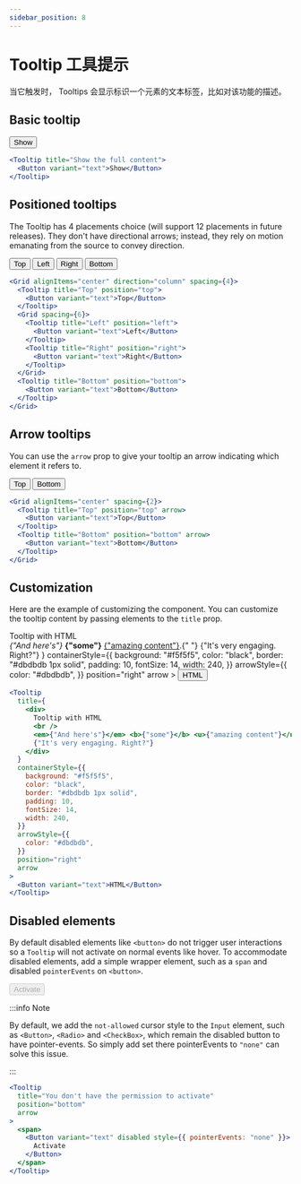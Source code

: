 ```yaml
---
sidebar_position: 8
---
```



# Tooltip 工具提示

当它触发时， Tooltips 会显示标识一个元素的文本标签，比如对该功能的描述。

## Basic tooltip

<Wrapper>
  <Tooltip title="Show the full content">
    <Button variant="text">Show</Button>
  </Tooltip>
</Wrapper>

```jsx
<Tooltip title="Show the full content">
  <Button variant="text">Show</Button>
</Tooltip>
```

## Positioned tooltips

The Tooltip has 4 placements choice (will support 12 placements in future releases). They don't have directional arrows; instead, they rely on motion emanating from the source to convey direction.

<Wrapper>
  <Grid alignItems="center" direction="column" spacing={4}>
    <Tooltip title="Top" position="top">
      <Button variant="text">Top</Button>
    </Tooltip>
    <Grid spacing={6}>
      <Tooltip title="Left" position="left">
        <Button variant="text">Left</Button>
      </Tooltip>
      <Tooltip title="Right" position="right">
        <Button variant="text">Right</Button>
      </Tooltip>
    </Grid>
    <Tooltip title="Bottom" position="bottom">
      <Button variant="text">Bottom</Button>
    </Tooltip>
  </Grid>
</Wrapper>

```jsx
<Grid alignItems="center" direction="column" spacing={4}>
  <Tooltip title="Top" position="top">
    <Button variant="text">Top</Button>
  </Tooltip>
  <Grid spacing={6}>
    <Tooltip title="Left" position="left">
      <Button variant="text">Left</Button>
    </Tooltip>
    <Tooltip title="Right" position="right">
      <Button variant="text">Right</Button>
    </Tooltip>
  </Grid>
  <Tooltip title="Bottom" position="bottom">
    <Button variant="text">Bottom</Button>
  </Tooltip>
</Grid>
```

## Arrow tooltips

You can use the `arrow` prop to give your tooltip an arrow indicating which element it refers to.

<Wrapper>
  <Grid alignItems="center" spacing={2}>
    <Tooltip title="Top" position="top" arrow>
      <Button variant="text">Top</Button>
    </Tooltip>
    <Tooltip title="Bottom" position="bottom" arrow>
      <Button variant="text">Bottom</Button>
    </Tooltip>
  </Grid>
</Wrapper>

```jsx
<Grid alignItems="center" spacing={2}>
  <Tooltip title="Top" position="top" arrow>
    <Button variant="text">Top</Button>
  </Tooltip>
  <Tooltip title="Bottom" position="bottom" arrow>
    <Button variant="text">Bottom</Button>
  </Tooltip>
</Grid>
```

## Customization

Here are the example of customizing the component. You can customize the tooltip content by passing elements to the `title` prop.

<Wrapper>
  <Tooltip
    title={
      <div>
        Tooltip with HTML
        <br />
        <em>{"And here's"}</em> <b>{"some"}</b> <u>{"amazing content"}</u>.{" "}
        {"It's very engaging. Right?"}
      </div>
    }
    containerStyle={{
      background: "#f5f5f5",
      color: "black",
      border: "#dbdbdb 1px solid",
      padding: 10,
      fontSize: 14,
      width: 240,
    }}
    arrowStyle={{
      color: "#dbdbdb",
    }}
    position="right"
    arrow
  >
    <Button variant="text">HTML</Button>
  </Tooltip>
</Wrapper>

```jsx
<Tooltip
  title={
    <div>
      Tooltip with HTML
      <br />
      <em>{"And here's"}</em> <b>{"some"}</b> <u>{"amazing content"}</u>.{" "}
      {"It's very engaging. Right?"}
    </div>
  }
  containerStyle={{
    background: "#f5f5f5",
    color: "black",
    border: "#dbdbdb 1px solid",
    padding: 10,
    fontSize: 14,
    width: 240,
  }}
  arrowStyle={{
    color: "#dbdbdb",
  }}
  position="right"
  arrow
>
  <Button variant="text">HTML</Button>
</Tooltip>
```

## Disabled elements

By default disabled elements like `<button>` do not trigger user interactions so a `Tooltip` will not activate on normal events like hover. To accommodate disabled elements, add a simple wrapper element, such as a `span` and disabled `pointerEvents` on `<button>`.

<Wrapper>
  <Tooltip
    title="You don't have the permission to activate"
    position="bottom"
    arrow
  >
    <span>
      <Button variant="text" disabled style={{ pointerEvents: "none" }}>
        Activate
      </Button>
    </span>
  </Tooltip>
</Wrapper>

:::info Note

By default, we add the `not-allowed` cursor style to the `Input` element, such as `<Button>`, `<Radio>` and `<CheckBox>`, which remain the disabled button to have pointer-events. So simply add set there pointerEvents to `"none"` can solve this issue.

:::

```jsx
<Tooltip
  title="You don't have the permission to activate"
  position="bottom"
  arrow
>
  <span>
    <Button variant="text" disabled style={{ pointerEvents: "none" }}>
      Activate
    </Button>
  </span>
</Tooltip>
```
